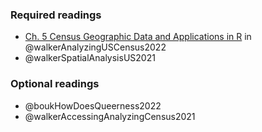 ### Required readings

-   [Ch. 5 Census Geographic Data and Applications in R](https://walker-data.com/census-r/census-geographic-data-and-applications-in-r.html) in @walkerAnalyzingUSCensus2022
-   @walkerSpatialAnalysisUS2021

### Optional readings

-   @boukHowDoesQueerness2022
-   @walkerAccessingAnalyzingCensus2021
